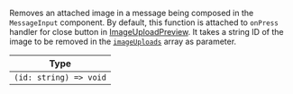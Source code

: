 Removes an attached image in a message being composed in the `MessageInput` component. By default, this function is attached to `onPress` handler for close button in [ImageUploadPreview](../../../ui-components/channel#imageuploadpreview).
It takes a string ID of the image to be removed in the [`imageUploads`](../../../state-and-offline-support/contexts/message-input-context#imageuploads) array as parameter.

| Type                   |
| ---------------------- |
| `(id: string) => void` |
